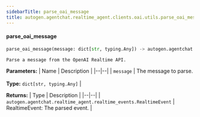 ```yaml
---
sidebarTitle: parse_oai_message
title: autogen.agentchat.realtime_agent.clients.oai.utils.parse_oai_message
---
```


<code class="doc-symbol doc-symbol-heading doc-symbol-function"></code>
#### parse_oai_message
<a href="#autogen.agentchat.realtime_agent.clients.oai.utils..parse_oai_message" class="headerlink" title="Permanent link"></a>

```python
parse_oai_message(message: dict[str, typing.Any]) -> autogen.agentchat.realtime_agent.realtime_events.RealtimeEvent
```

    Parse a message from the OpenAI Realtime API.

<b>Parameters:</b>
| Name | Description |
|--|--|
| `message` | The message to parse.<br/><br/>**Type:** `dict[str, typing.Any]` |

<b>Returns:</b>
| Type | Description |
|--|--|
| `autogen.agentchat.realtime_agent.realtime_events.RealtimeEvent` | RealtimeEvent: The parsed event. |

<br />